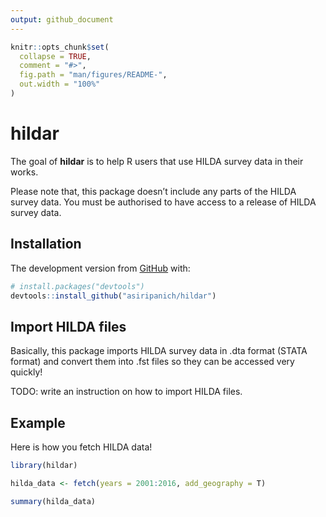 ```yaml
---
output: github_document
---
```


<!-- README.md is generated from README.Rmd. Please edit that file -->

```r
knitr::opts_chunk$set(
  collapse = TRUE,
  comment = "#>",
  fig.path = "man/figures/README-",
  out.width = "100%"
)
```
# hildar

<!-- badges: start -->
<!-- badges: end -->

The goal of **hildar** is to help R users that use HILDA survey data in their works. 

Please note that, this package doesn't include any parts of the HILDA survey data. You must be authorised to have access to a release of HILDA survey data. 

## Installation

The development version from [GitHub](https://github.com/) with:

``` r
# install.packages("devtools")
devtools::install_github("asiripanich/hildar")
```

## Import HILDA files

Basically, this package imports HILDA survey data in .dta format (STATA format) and convert them into .fst files so they can be accessed very quickly! 

TODO: write an instruction on how to import HILDA files.

## Example

Here is how you fetch HILDA data!

```r
library(hildar)

hilda_data <- fetch(years = 2001:2016, add_geography = T)

summary(hilda_data)
```
